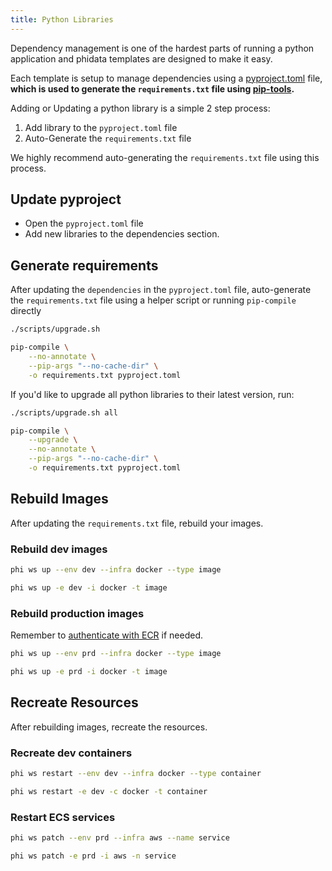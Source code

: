 ```yaml
---
title: Python Libraries
---
```


Dependency management is one of the hardest parts of running a python application and phidata templates are designed to make it easy.

Each template is setup to manage dependencies using a [pyproject.toml](https://packaging.python.org/en/latest/specifications/declaring-project-metadata/#declaring-project-metadata) file, **which is used to generate the `requirements.txt` file using [pip-tools](https://pip-tools.readthedocs.io/en/latest/).**

Adding or Updating a python library is a simple 2 step process:

1. Add library to the `pyproject.toml` file
2. Auto-Generate the `requirements.txt` file

<Warning>

We highly recommend auto-generating the `requirements.txt` file using this process.

</Warning>

## Update pyproject

- Open the `pyproject.toml` file
- Add new libraries to the dependencies section.

## Generate requirements

After updating the `dependencies` in the `pyproject.toml` file, auto-generate the `requirements.txt` file using a helper script or running `pip-compile` directly

<CodeGroup>

```bash terminal
./scripts/upgrade.sh
```

```bash pip compile
pip-compile \
    --no-annotate \
    --pip-args "--no-cache-dir" \
    -o requirements.txt pyproject.toml
```

</CodeGroup>

If you'd like to upgrade all python libraries to their latest version, run:

<CodeGroup>

```bash terminal
./scripts/upgrade.sh all
```

```bash pip compile
pip-compile \
    --upgrade \
    --no-annotate \
    --pip-args "--no-cache-dir" \
    -o requirements.txt pyproject.toml
```

</CodeGroup>

## Rebuild Images

After updating the `requirements.txt` file, rebuild your images.

### Rebuild dev images

<CodeGroup>

```bash terminal
phi ws up --env dev --infra docker --type image
```

```bash short options
phi ws up -e dev -i docker -t image
```

</CodeGroup>

### Rebuild production images

<Note>

Remember to [authenticate with ECR](/how-to/production-app#ecr-images) if needed.

</Note>

<CodeGroup>

```bash terminal
phi ws up --env prd --infra docker --type image
```

```bash short options
phi ws up -e prd -i docker -t image
```

</CodeGroup>

## Recreate Resources

After rebuilding images, recreate the resources.

### Recreate dev containers

<CodeGroup>

```bash terminal
phi ws restart --env dev --infra docker --type container
```

```bash short options
phi ws restart -e dev -c docker -t container
```

</CodeGroup>

### Restart ECS services

<CodeGroup>

```bash terminal
phi ws patch --env prd --infra aws --name service
```

```bash short options
phi ws patch -e prd -i aws -n service
```

</CodeGroup>
